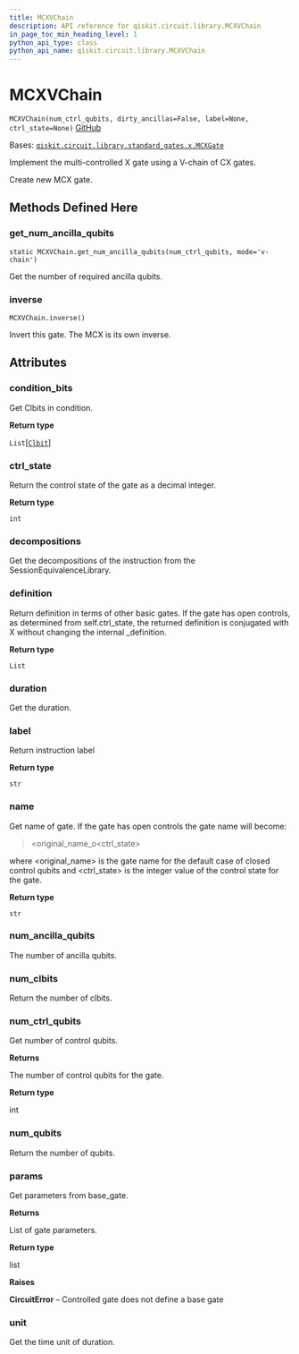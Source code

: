 ```yaml
---
title: MCXVChain
description: API reference for qiskit.circuit.library.MCXVChain
in_page_toc_min_heading_level: 1
python_api_type: class
python_api_name: qiskit.circuit.library.MCXVChain
---
```


# MCXVChain

<span id="qiskit.circuit.library.MCXVChain" />

`MCXVChain(num_ctrl_qubits, dirty_ancillas=False, label=None, ctrl_state=None)` [GitHub](https://github.com/qiskit/qiskit/tree/stable/0.21/qiskit/circuit/library/standard_gates/x.py "view source code")

Bases: [`qiskit.circuit.library.standard_gates.x.MCXGate`](qiskit.circuit.library.MCXGate "qiskit.circuit.library.standard_gates.x.MCXGate")

Implement the multi-controlled X gate using a V-chain of CX gates.

Create new MCX gate.

## Methods Defined Here

### get\_num\_ancilla\_qubits

<span id="qiskit.circuit.library.MCXVChain.get_num_ancilla_qubits" />

`static MCXVChain.get_num_ancilla_qubits(num_ctrl_qubits, mode='v-chain')`

Get the number of required ancilla qubits.

### inverse

<span id="qiskit.circuit.library.MCXVChain.inverse" />

`MCXVChain.inverse()`

Invert this gate. The MCX is its own inverse.

## Attributes

<span id="qiskit.circuit.library.MCXVChain.condition_bits" />

### condition\_bits

Get Clbits in condition.

**Return type**

`List`\[[`Clbit`](qiskit.circuit.Clbit "qiskit.circuit.classicalregister.Clbit")]

<span id="qiskit.circuit.library.MCXVChain.ctrl_state" />

### ctrl\_state

Return the control state of the gate as a decimal integer.

**Return type**

`int`

<span id="qiskit.circuit.library.MCXVChain.decompositions" />

### decompositions

Get the decompositions of the instruction from the SessionEquivalenceLibrary.

<span id="qiskit.circuit.library.MCXVChain.definition" />

### definition

Return definition in terms of other basic gates. If the gate has open controls, as determined from self.ctrl\_state, the returned definition is conjugated with X without changing the internal \_definition.

**Return type**

`List`

<span id="qiskit.circuit.library.MCXVChain.duration" />

### duration

Get the duration.

<span id="qiskit.circuit.library.MCXVChain.label" />

### label

Return instruction label

**Return type**

`str`

<span id="qiskit.circuit.library.MCXVChain.name" />

### name

Get name of gate. If the gate has open controls the gate name will become:

> \<original\_name\_o\<ctrl\_state>

where \<original\_name> is the gate name for the default case of closed control qubits and \<ctrl\_state> is the integer value of the control state for the gate.

**Return type**

`str`

<span id="qiskit.circuit.library.MCXVChain.num_ancilla_qubits" />

### num\_ancilla\_qubits

The number of ancilla qubits.

<span id="qiskit.circuit.library.MCXVChain.num_clbits" />

### num\_clbits

Return the number of clbits.

<span id="qiskit.circuit.library.MCXVChain.num_ctrl_qubits" />

### num\_ctrl\_qubits

Get number of control qubits.

**Returns**

The number of control qubits for the gate.

**Return type**

int

<span id="qiskit.circuit.library.MCXVChain.num_qubits" />

### num\_qubits

Return the number of qubits.

<span id="qiskit.circuit.library.MCXVChain.params" />

### params

Get parameters from base\_gate.

**Returns**

List of gate parameters.

**Return type**

list

**Raises**

**CircuitError** – Controlled gate does not define a base gate

<span id="qiskit.circuit.library.MCXVChain.unit" />

### unit

Get the time unit of duration.

